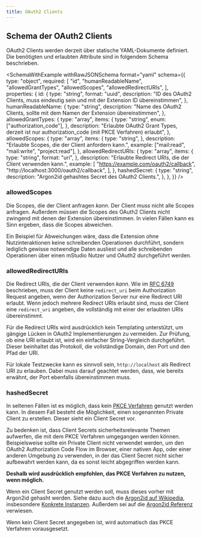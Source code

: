 ```yaml
---
title: OAuth2 Clients
---
```


## Schema der OAuth2 Clients


OAuth2 Clients werden derzeit über statische YAML-Dokumente definiert.
Die benötigten und erlaubten Attribute sind in folgendem Schema beschrieben.

<SchemaWithExample
  withRawJSONSchema
  format="yaml"
  schema={{
    type: "object",
    required: [
      "id",
      "humanReadableName",
      "allowedGrantTypes",
      "allowedScopes",
      "allowedRedirectURIs",
    ],
    properties: {
      id: {
        type: "string",
        format: "uuid",
        description:
          "ID des OAuth2 Clients, muss eindeutig sein und mit der Extension ID übereinstimmen",
      },
      humanReadableName: {
        type: "string",
        description:
          "Name des OAuth2 Clients, sollte mit dem Namen der Extension übereinstimmen",
      },
      allowedGrantTypes: {
        type: "array",
        items: {
          type: "string",
          enum: ["authorization_code"],
        },
        description:
          "Erlaubte OAuth2 Grant Types, derzeit ist nur authorization_code (mit PKCE Verfahren) erlaubt",
      },
      allowedScopes: {
        type: "array",
        items: {
          type: "string",
        },
        description: "Erlaubte Scopes, die der Client anfordern kann.",
        example: ["mail:read", "mail:write", "project:read"],
      },
      allowedRedirectURIs: {
        type: "array",
        items: {
          type: "string",
          format: "uri",
        },
        description: "Erlaubte Redirect URIs, die der Client verwenden kann.",
        example: [
          "https://example.com/oauth2/callback",
          "http://localhost:3000/oauth2/callback",
        ],
      },
      hashedSecret: {
        type: "string",
        description: "Argon2id gehashtes Secret des OAuth2 Clients.",
      },
    },
  }}
/>

### allowedScopes

Die Scopes, die der Client anfragen _kann_.
Der Client muss nicht alle Scopes anfragen.
Außerdem müssen die Scopes des OAuth2 Clients nicht zwingend mit denen der Extension übereinstimmen.
In vielen Fällen kann es Sinn ergeben, dass die Scopes abweichen.

Ein Beispiel für Abweichungen wäre, dass die Extension ohne Nutzinteraktionen keine schreibenden Operationen durchführt,
sondern lediglich gewisse notwendige Daten ausliest
und alle schreibenden Operationen über einen mStudio Nutzer und OAuth2 durchgeführt werden.

### allowedRedirectURIs

Die Redirect URIs, die der Client verwenden _kann_.
Wie im [RFC 6749](https://datatracker.ietf.org/doc/html/rfc6749#section-3.1.2.3) beschrieben,
muss der Client keine `redirect_uri` beim Authorization Request angeben, wenn der Authorization Server nur eine Redirect URI erlaubt.
Wenn jedoch mehrere Redirect URIs erlaubt sind, muss der Client eine `redirect_uri` angeben,
die vollständig mit einer der erlaubten URIs übereinstimmt.

Für die Redirect URIs wird ausdrücklich kein Templating unterstützt, um gängige Lücken in OAuth2 Implementierungen zu vermeiden.
Zur Prüfung, ob eine URI erlaubt ist, wird ein einfacher String-Vergleich durchgeführt.
Dieser beinhaltet das Protokoll, die vollständige Domain, den Port und den Pfad der URI.

Für lokale Testzwecke kann es sinnvoll sein, `http://localhost` als Redirect URI zu erlauben.
Dabei muss darauf geachtet werden, dass, wie bereits erwähnt, der Port ebenfalls übereinstimmen muss.

### hashedSecret

In seltenen Fällen ist es möglich, dass kein [PKCE Verfahren](https://datatracker.ietf.org/doc/html/rfc7636) genutzt werden kann.
In diesem Fall besteht die Möglichkeit, einen sogenannten Private Client zu erstellen.
Dieser sieht ein Client Secret vor.

Zu bedenken ist, dass Client Secrets sicherheitsrelevante Themen aufwerfen, die mit dem PKCE Verfahren umgegangen werden können.
Beispielsweise sollte ein Private Client nicht verwendet werden, um den OAuth2 Authorization Code Flow im Browser, einer nativen App,
oder einer anderen Umgebung zu verwenden, in der das Client Secret nicht sicher aufbewahrt werden kann,
da es sonst leicht abgegriffen werden kann.

**Deshalb wird ausdrücklich empfohlen, das PKCE Verfahren zu nutzen, wenn möglich.**

Wenn ein Client Secret genutzt werden soll, muss dieses vorher mit Argon2id gehasht werden.
Siehe dazu auch die [Argon2id auf Wikipedia](https://de.wikipedia.org/wiki/Argon2), insbesondere [Konkrete Instanzen](https://de.wikipedia.org/wiki/Argon2#Konkrete_Instanzen).
Außerdem sei auf die [Argon2id Referenz](https://datatracker.ietf.org/doc/html/draft-irtf-cfrg-argon2-13) verwiesen.

Wenn kein Client Secret angegeben ist, wird automatisch das PKCE Verfahren vorausgesetzt.
